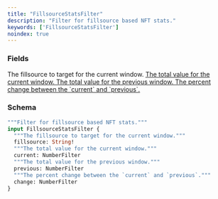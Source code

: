 ```yaml
---
title: "FillsourceStatsFilter"
description: "Filter for fillsource based NFT stats."
keywords: ['FillsourceStatsFilter']
noindex: true
---
```


### Fields

<ResponseField name="fillsource" type="String!" required>
  The fillsource to target for the current window.
</ResponseField>

<a href="/api-reference/types/numberfilter">
  <ResponseField name="current" type="NumberFilter">
    The total value for the current window.
  </ResponseField>
</a>

<a href="/api-reference/types/numberfilter">
  <ResponseField name="previous" type="NumberFilter">
    The total value for the previous window.
  </ResponseField>
</a>

<a href="/api-reference/types/numberfilter">
  <ResponseField name="change" type="NumberFilter">
    The percent change between the `current` and `previous`.
  </ResponseField>
</a>

### Schema


```graphql 
"""Filter for fillsource based NFT stats."""
input FillsourceStatsFilter {
  """The fillsource to target for the current window."""
  fillsource: String!
  """The total value for the current window."""
  current: NumberFilter
  """The total value for the previous window."""
  previous: NumberFilter
  """The percent change between the `current` and `previous`."""
  change: NumberFilter
}
```
